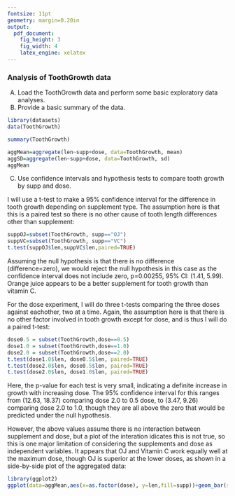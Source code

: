 ```yaml
---
fontsize: 11pt
geometry: margin=0.20in
output:
  pdf_document:
    fig_height: 3
    fig_width: 4
    latex_engine: xelatex
---
```


### Analysis of ToothGrowth data

A) Load the ToothGrowth data and perform some basic exploratory data analyses.
B) Provide a basic summary of the data.

```r
library(datasets)
data(ToothGrowth)
```
```r
summary(ToothGrowth)
```
```r
aggMean=aggregate(len~supp+dose, data=ToothGrowth, mean)
aggSD=aggregate(len~supp+dose, data=ToothGrowth, sd)
aggMean

```

C) Use confidence intervals and hypothesis tests to compare tooth growth by supp and dose.

I will use a t-test to make a 95% confidence interval for the difference in tooth growth depending on supplement type. The assumption here is that this is a paired test so there is no other cause of tooth length differences other than supplement:

```r
suppOJ=subset(ToothGrowth, supp=="OJ")
suppVC=subset(ToothGrowth, supp=="VC")
t.test(suppOJ$len,suppVC$len,paired=TRUE)
```
Assuming the null hypothesis is that there is no difference (difference=zero), we would reject the null hypothesis in this case as the confidence interval does not include zero, p=0.00255, 95% CI: (1.41, 5.99). Orange juice appears to be a better supplement for tooth growth than vitamin C.

For the dose experiment, I will do three t-tests comparing the three doses against eachother, two at a time.  Again, the assumption here is that there is no other factor involved in tooth growth except for dose, and is thus I will do a paired t-test:

```r
dose0.5 = subset(ToothGrowth,dose==0.5)
dose1.0 = subset(ToothGrowth,dose==1.0)
dose2.0 = subset(ToothGrowth,dose==2.0)
t.test(dose1.0$len, dose0.5$len, paired=TRUE)
t.test(dose2.0$len, dose0.5$len, paired=TRUE)
t.test(dose2.0$len, dose1.0$len, paired=TRUE)
```
Here, the p-value for each test is very small, indicating a definite increase in growth with increasing dose.  The 95% confidence interval for this ranges from (12.63, 18.37) comparing dose 2.0 to 0.5 dose, to (3.47, 9.26) comparing dose  2.0 to 1.0, though they are all above the zero that would be predicted under the null hypothesis.

However, the above values assume there is no interaction between supplement and dose, but a plot of the interation idicates this is not true, so this is one major limitation of considering the supplements and dose as independent variables. It appears that OJ and Vitamin C work equally well at the maximum dose, though OJ is superior at the lower doses, as shown in a side-by-side plot of the aggregated data:

```r
library(ggplot2)
ggplot(data=aggMean,aes(x=as.factor(dose), y=len,fill=supp))+geom_bar(stat="identity",position=position_dodge())+theme_bw()+labs(title="Toothgrowth vs supplement and dose", x="Dose",y="Tooth Length")

```

